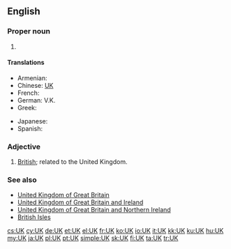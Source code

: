 {{also|Appendix:Variations of "uk"}}
==English==

===Proper noun===
{{en-proper noun}}

# {{abbreviation of|United Kingdom}}

====Translations====
{{trans-top|Abbreviation of United Kingdom}}
* Armenian: {{t|hy|ՄԹ|tr=MTʿ|sc=Armn}}
* Chinese: [[UK]]
* French: {{t|fr|R.U.|m}}
* German: V.K.
* Greek: {{t|el|ΗΒ|n}}
{{trans-mid}}
* Japanese: {{t+|ja|UK}}
* Spanish: {{t|es|R.U.|m}}
{{trans-bottom}}

===Adjective===
{{en-adj|?}}

# [[British]]; related to the United Kingdom.

===See also===
* [[United Kingdom of Great Britain]]
* [[United Kingdom of Great Britain and Ireland]]
* [[United Kingdom of Great Britain and Northern Ireland]]
* [[British Isles]]

[[cs:UK]]
[[cy:UK]]
[[de:UK]]
[[et:UK]]
[[el:UK]]
[[fr:UK]]
[[ko:UK]]
[[io:UK]]
[[it:UK]]
[[kk:UK]]
[[ku:UK]]
[[hu:UK]]
[[my:UK]]
[[ja:UK]]
[[pl:UK]]
[[pt:UK]]
[[simple:UK]]
[[sk:UK]]
[[fi:UK]]
[[ta:UK]]
[[tr:UK]]